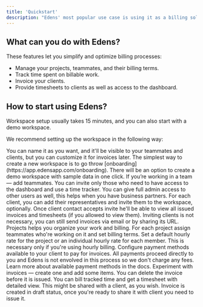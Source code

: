 ```yaml
---
title: 'Quickstart'
description: "Edens' most popular use case is using it as a billing solution for your work as a freelancer or team."
---
```


## What can you do with Edens?

These features let you simplify and optimize billing processes:
- Manage your projects, teammates, and their billing terms.
- Track time spent on billable work.
- Invoice your clients.
- Provide timesheets to clients as well as access to the dashboard.

## How to start using Edens?

<Tip>
Workspace setup usually takes 15 minutes, and you can also start with a demo workspace.
</Tip>

We recommend setting up the workspace in the following way:


<AccordionGroup>
  <Accordion icon="house" title="Create a workspace">
    You can name it as you want, and it'll be visible to your teammates and clients, but you can customize it for invoices later.
    The simplest way to create a new workspace is to go throw [onboarding](https://app.edensapp.com/onboarding). There will be an option to create a demo workspace with sample data in one click.
  </Accordion>
  <Accordion icon="users" title="Working as a team?">
    If you’re working in a team — add teammates. You can invite only those who need to have access to the dashboard and use a time tracker.
    You can give full admin access to other users as well, this helps when you have business partners.
  </Accordion>
  <Accordion icon="building" title="Add clients">
    For each client, you can add their representatives and invite them to the workspace, optionally.
    Once client contact accepts invite he'll be able to view all issued invoices and timesheets (if you allowed to view them).
    Inviting clients is not necessary, you can still send invoices via email or by sharing its URL.
  </Accordion>
  <Accordion icon="briefcase" title="Create projects">
    Projects helps you organize your work and billing. For each project assign teammates who're working on it and set billing terms.
  </Accordion>
  <Accordion icon="money-check-dollar" title="Billing terms">
    Set a default hourly rate for the project or an individual hourly rate for each member. This is necessary only if you're using hourly billing.
  </Accordion>
  <Accordion icon="cash-register" title="Setup payment methods">
    Configure payment methods available to your client to pay for invoices. All payments proceed directly to you and Edens is not envolved in this process so we don't charge any fees.
    Learn more about available payment methods in the docs.
  </Accordion>
  <Accordion icon="file-invoice" title="Create invoice">
    Experiment with invoices — create one and add some items. You can delete the invoice before it is issued.
    You can bill tracked time and get a timesheet with detailed view. This might be shared with a client, as you wish.
    Invoice is created in draft status, once you're ready to share it with client you need to issue it.
  </Accordion>
</AccordionGroup>
